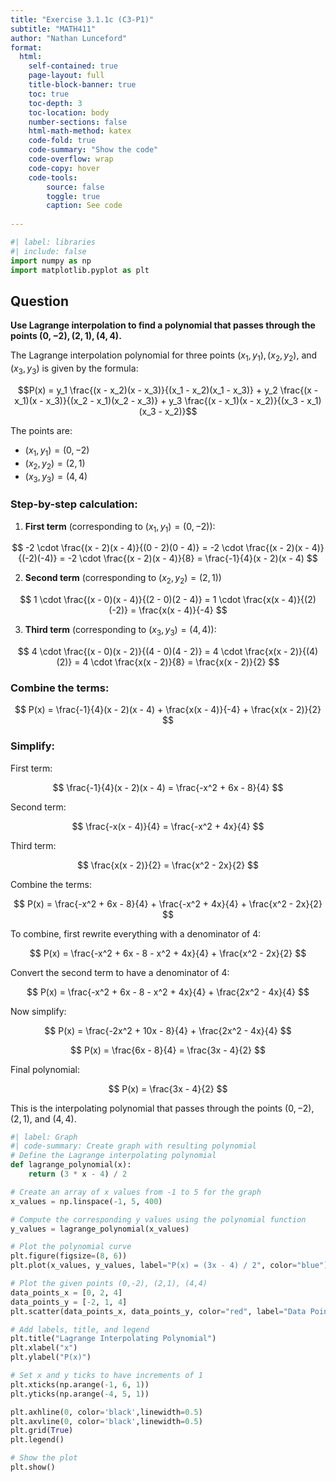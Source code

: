 ```yaml
---
title: "Exercise 3.1.1c (C3-P1)"
subtitle: "MATH411"
author: "Nathan Lunceford"
format:
  html:
    self-contained: true
    page-layout: full
    title-block-banner: true
    toc: true
    toc-depth: 3
    toc-location: body
    number-sections: false
    html-math-method: katex
    code-fold: true
    code-summary: "Show the code"
    code-overflow: wrap
    code-copy: hover
    code-tools:
        source: false
        toggle: true
        caption: See code
    
---
```


```python
#| label: libraries
#| include: false
import numpy as np
import matplotlib.pyplot as plt
```

## Question

**Use Lagrange interpolation to find a polynomial that passes through the points $(0, -2), (2, 1), (4, 4)$.**

The Lagrange interpolation polynomial for three points $(x_1, y_1), (x_2, y_2),$ and $(x_3, y_3)$ is given by the formula:

$$P(x) = y_1 \frac{(x - x_2)(x - x_3)}{(x_1 - x_2)(x_1 - x_3)} + y_2 \frac{(x - x_1)(x - x_3)}{(x_2 - x_1)(x_2 - x_3)} + y_3 \frac{(x - x_1)(x - x_2)}{(x_3 - x_1)(x_3 - x_2)}$$

The points are:

- $(x_1, y_1) = (0, -2)$
- $(x_2, y_2) = (2, 1)$
- $(x_3, y_3) = (4, 4)$

### Step-by-step calculation:

1. **First term** (corresponding to $(x_1, y_1) = (0, -2)$):

$$
-2 \cdot \frac{(x - 2)(x - 4)}{(0 - 2)(0 - 4)} = -2 \cdot \frac{(x - 2)(x - 4)}{(-2)(-4)} = -2 \cdot \frac{(x - 2)(x - 4)}{8} = \frac{-1}{4}(x - 2)(x - 4)
$$

2. **Second term** (corresponding to $(x_2, y_2) = (2, 1)$)

$$
1 \cdot \frac{(x - 0)(x - 4)}{(2 - 0)(2 - 4)} = 1 \cdot \frac{x(x - 4)}{(2)(-2)} = \frac{x(x - 4)}{-4}
$$

3. **Third term** (corresponding to $(x_3, y_3) = (4, 4)$):

$$
4 \cdot \frac{(x - 0)(x - 2)}{(4 - 0)(4 - 2)} = 4 \cdot \frac{x(x - 2)}{(4)(2)} = 4 \cdot \frac{x(x - 2)}{8} = \frac{x(x - 2)}{2}
$$

### Combine the terms:

$$
P(x) = \frac{-1}{4}(x - 2)(x - 4) + \frac{x(x - 4)}{-4} + \frac{x(x - 2)}{2}
$$

### Simplify:

First term:

$$
\frac{-1}{4}(x - 2)(x - 4) = \frac{-x^2 + 6x - 8}{4}
$$

Second term:

$$
\frac{-x(x - 4)}{4} = \frac{-x^2 + 4x}{4}
$$

Third term:

$$
\frac{x(x - 2)}{2} = \frac{x^2 - 2x}{2}
$$

Combine the terms:

$$
P(x) = \frac{-x^2 + 6x - 8}{4} + \frac{-x^2 + 4x}{4} + \frac{x^2 - 2x}{2}
$$

To combine, first rewrite everything with a denominator of 4:

$$
P(x) = \frac{-x^2 + 6x - 8 - x^2 + 4x}{4} + \frac{x^2 - 2x}{2}
$$

Convert the second term to have a denominator of 4:

$$
P(x) = \frac{-x^2 + 6x - 8 - x^2 + 4x}{4} + \frac{2x^2 - 4x}{4}
$$

Now simplify:

$$
P(x) = \frac{-2x^2 + 10x - 8}{4} + \frac{2x^2 - 4x}{4}
$$


$$
P(x) = \frac{6x - 8}{4} = \frac{3x - 4}{2}
$$

Final polynomial:

$$
P(x) = \frac{3x - 4}{2}
$$

This is the interpolating polynomial that passes through the points $(0, -2)$, $(2, 1)$, and $(4, 4)$.


```python
#| label: Graph
#| code-summary: Create graph with resulting polynomial
# Define the Lagrange interpolating polynomial
def lagrange_polynomial(x):
    return (3 * x - 4) / 2

# Create an array of x values from -1 to 5 for the graph
x_values = np.linspace(-1, 5, 400)

# Compute the corresponding y values using the polynomial function
y_values = lagrange_polynomial(x_values)

# Plot the polynomial curve
plt.figure(figsize=(8, 6))
plt.plot(x_values, y_values, label="P(x) = (3x - 4) / 2", color="blue")

# Plot the given points (0,-2), (2,1), (4,4)
data_points_x = [0, 2, 4]
data_points_y = [-2, 1, 4]
plt.scatter(data_points_x, data_points_y, color="red", label="Data Points", zorder=5)

# Add labels, title, and legend
plt.title("Lagrange Interpolating Polynomial")
plt.xlabel("x")
plt.ylabel("P(x)")

# Set x and y ticks to have increments of 1
plt.xticks(np.arange(-1, 6, 1))
plt.yticks(np.arange(-4, 5, 1))

plt.axhline(0, color='black',linewidth=0.5)
plt.axvline(0, color='black',linewidth=0.5)
plt.grid(True)
plt.legend()

# Show the plot
plt.show()
```


















